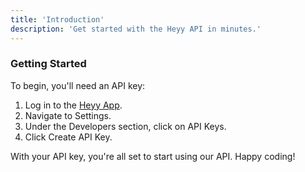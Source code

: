 ```yaml
---
title: 'Introduction'
description: 'Get started with the Heyy API in minutes.'
---
```


### Getting Started

To begin, you'll need an API key:

1. Log in to the [Heyy App](https://app.heyy.io).
2. Navigate to Settings.
3. Under the Developers section, click on API Keys.
4. Click Create API Key.

With your API key, you're all set to start using our API.
Happy coding!